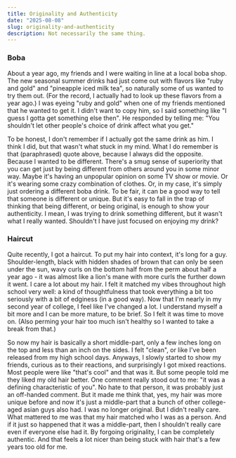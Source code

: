 ```yaml
---
title: Originality and Authenticity
date: "2025-08-08"
slug: originality-and-authenticity
description: Not necessarily the same thing.
---
```


### Boba

About a year ago, my friends and I were waiting in line at a local boba shop. The new seasonal summer drinks had just come out with flavors like "ruby and gold"
and "pineapple iced milk tea", so naturally some of us wanted to try them out. (For the record, I actually had to look up these flavors from a year ago.) I was 
eyeing "ruby and gold" when one of my friends mentioned that he wanted to get it. I didn't want to copy him, so I said something like "I guess I gotta get something
else then". He responded by telling me: "You shouldn't let other people's choice of drink affect what you get."

To be honest, I don't remember if I actually got the same drink as him. I think I did, but that wasn't what stuck in my mind. What I do remember is that (paraphrased)
quote above, because I always did the opposite. Because I wanted to be different. There's a smug sense of superiority that you can get just by being different from 
others around you in some minor way. Maybe it's having an unpopular opinion on some TV show or movie. Or it's wearing some crazy combination of clothes. Or, in my case, 
it's simply just ordering a different boba drink. To be fair, it can be a good way to tell that someone is different or unique. But it's easy to fall in the trap of thinking
that being different, or being original, is enough to show your authenticity. I mean, I was trying to drink something different, but it wasn't what I really wanted. 
Shouldn't I have just focused on enjoying my drink?

### Haircut

Quite recently, I got a haircut. To put my hair into context, it's long for a guy. Shoulder-length, black with hidden shades of brown that can only be seen under the sun, 
wavy curls on the bottom half from the perm about half a year ago - it was almost like a lion's mane with more curls the further down it went. I care a lot about my hair.
I felt it matched my vibes throughout high school very well: a kind of thoughtfulness that took everything a bit too seriously with a bit of edginess (in a good way). 
Now that I'm nearly in my second year of college, I feel like I've changed a lot. I understand myself a bit more and I can be more mature, to be brief. So I felt it was 
time to move on. (Also perming your hair too much isn't healthy so I wanted to take a break from that.)

So now my hair is basically a short middle-part, only a few inches long on the top and less than an inch on the sides. I felt "clean", or like I've been released from
my high school days. Anyways, I slowly started to show my friends, curious as to their reactions, and surprisingly I got mixed reactions. Most people were like "that's
cool" and that was it. But some people told me they liked my old hair better. One comment really stood out to me: "it was a defining characteristic of you". No hate to that
person, it was probably just an off-handed comment. But it made me think that, yes, my hair was more unique before and now it's just a middle-part that a bunch of other
college-aged asian guys also had. I was no longer original. But I didn't really care. What mattered to me was that my hair matched who I was as a person. And if it just
so happened that it was a middle-part, then I shouldn't really care even if everyone else had it. By forgoing originality, I can be completely authentic. And that feels 
a lot nicer than being stuck with hair that's a few years too old for me.